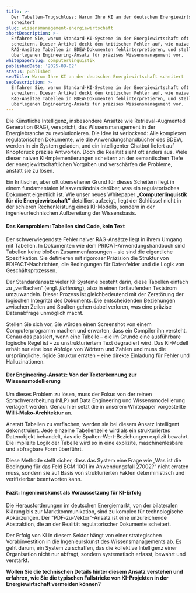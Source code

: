 ```yaml
---
title: >-
  Der Tabellen-Trugschluss: Warum Ihre KI an der deutschen Energiewirtschaft
  scheitert
slug: wissensmanagement-energiewirtschaft
shortDescription: >-
  Erfahren Sie, warum Standard-KI-Systeme in der Energiewirtschaft oft
  scheitern. Dieser Artikel deckt den kritischen Fehler auf, wie naive
  RAG-Ansätze Tabellen in BDEW-Dokumenten fehlinterpretieren, und stellt einen
  überlegenen Engineering-Ansatz für präzises Wissensmanagement vor.
whitepaperSlug: computerlinguistik
publishedDate: '2025-09-02'
status: published
seoTitle: Warum Ihre KI an der deutschen Energiewirtschaft scheitert
seoDescription: >-
  Erfahren Sie, warum Standard-KI-Systeme in der Energiewirtschaft oft
  scheitern. Dieser Artikel deckt den kritischen Fehler auf, wie naive
  RAG-Ansätze Tabellen in BDEW-Dokumenten fehlinterpretieren, und stellt einen
  überlegenen Engineering-Ansatz für präzises Wissensmanagement vor.
---
```

Die Künstliche Intelligenz, insbesondere Ansätze wie Retrieval-Augmented Generation (RAG), verspricht, das Wissensmanagement in der Energiebranche zu revolutionieren. Die Idee ist verlockend: Alle komplexen regulatorischen Dokumente, wie die Anwendungshandbücher des BDEW, werden in ein System geladen, und ein intelligenter Chatbot liefert auf Knopfdruck präzise Antworten. Doch die Realität sieht oft anders aus. Viele dieser naiven KI-Implementierungen scheitern an der semantischen Tiefe der energiewirtschaftlichen Vorgaben und verschärfen die Probleme, anstatt sie zu lösen.

Ein kritischer, aber oft übersehener Grund für dieses Scheitern liegt in einem fundamentalen Missverständnis darüber, was ein regulatorisches Dokument eigentlich ist. Wie unser neues Whitepaper **„Computerlinguistik für die Energiewirtschaft“** detailliert aufzeigt, liegt der Schlüssel nicht in der schieren Rechenleistung eines KI-Modells, sondern in der ingenieurtechnischen Aufbereitung der Wissensbasis.

#### **Das Kernproblem: Tabellen sind Code, kein Text**

Der schwerwiegendste Fehler naiver RAG-Ansätze liegt in ihrem Umgang mit Tabellen. In Dokumenten wie dem PRICAT-Anwendungshandbuch sind Tabellen keine bloßen Zusammenfassungen – sie sind die eigentliche Spezifikation. Sie definieren mit rigoroser Präzision die Struktur von EDIFACT-Nachrichten, die Bedingungen für Datenfelder und die Logik von Geschäftsprozessen.

Der Standardansatz vieler KI-Systeme besteht darin, diese Tabellen einfach zu „verflachen“ (engl. *flattening*), also in einen fortlaufenden Textstrom umzuwandeln. Dieser Prozess ist gleichbedeutend mit der Zerstörung der logischen Integrität des Dokuments. Die entscheidenden Beziehungen zwischen Zeilen und Spalten gehen dabei verloren, was eine präzise Datenabfrage unmöglich macht.

Stellen Sie sich vor, Sie würden einen Screenshot von einem Computerprogramm machen und erwarten, dass ein Compiler ihn versteht. Genau das passiert, wenn eine Tabelle – die im Grunde eine ausführbare logische Regel ist – zu unstrukturiertem Text degradiert wird. Das KI-Modell erhält nur eine lose Abfolge von Wörtern und Zahlen und muss die ursprüngliche, rigide Struktur erraten – eine direkte Einladung für Fehler und Halluzinationen.

#### **Der Engineering-Ansatz: Von der Texterkennung zur Wissensmodellierung**

Um dieses Problem zu lösen, muss der Fokus von der reinen Sprachverarbeitung (NLP) auf Data Engineering und Wissensmodellierung verlagert werden. Genau hier setzt die in unserem Whitepaper vorgestellte **Willi-Mako-Architektur** an.

Anstatt Tabellen zu verflachen, werden sie bei diesem Ansatz intelligent dekonstruiert. Jede einzelne Tabellenzeile wird als ein strukturiertes Datenobjekt behandelt, das die Spalten-Wert-Beziehungen explizit bewahrt. Die implizite Logik der Tabelle wird so in eine explizite, maschinenlesbare und abfragbare Form überführt.

Diese Methode stellt sicher, dass das System eine Frage wie „Was ist die Bedingung für das Feld BGM 1001 im Anwendungsfall 27002?“ nicht erraten muss, sondern sie auf Basis von strukturierten Fakten deterministisch und verifizierbar beantworten kann.

#### **Fazit: Ingenieurskunst als Voraussetzung für KI-Erfolg**

Die Herausforderungen im deutschen Energiemarkt, von der bilateralen Klärung bis zur Marktkommunikation, sind zu komplex für technologische Abkürzungen. Der "PDF-zu-Vektor"-Ansatz ist eine unzureichende Abstraktion, die an der Realität regulatorischer Dokumente scheitert.

Der Erfolg von KI in diesem Sektor hängt von einer strategischen Vorabinvestition in die Ingenieurskunst des Wissensmanagements ab. Es geht darum, ein System zu schaffen, das die kollektive Intelligenz einer Organisation nicht nur abfragt, sondern systematisch erfasst, bewahrt und verstärkt.

**Wollen Sie die technischen Details hinter diesem Ansatz verstehen und erfahren, wie Sie die typischen Fallstricke von KI-Projekten in der Energiewirtschaft vermeiden können?**
